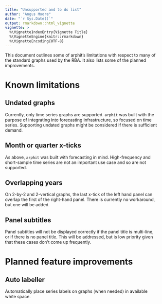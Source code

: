```yaml
---
title: "Unsupported and to do list"
author: "Angus Moore"
date: "`r Sys.Date()`"
output: rmarkdown::html_vignette
vignette: >
  %\VignetteIndexEntry{Vignette Title}
  %\VignetteEngine{knitr::rmarkdown}
  %\VignetteEncoding{UTF-8}
---
```


This document outlines some of arphit's limitations with respect to many of the standard graphs used by the RBA. It also lists some of the planned improvements.

# Known limitations

## Undated graphs

Currently, only time series graphs are supported. `arphit` was built with the purpose of integrating into forecasting infrastructure, so focused on time series. Supporting undated graphs might be considered if there is sufficient demand.

## Month or quarter x-ticks

As above, `arphit` was built with forecasting in mind. High-frequency and short-sample time series are not an important use case and so are not supported.

## Overlapping years

On 2-by-2 and 2-vertical graphs, the last x-tick of the left hand panel can overlap the first of the right-hand panel. There is currently no workaround, but one will be added.

## Panel subtitles

Panel subtitles will not be displayed correctly if the panel title is multi-line, or if there is no panel title. This will be addressed, but is low priority given that these cases don't come up frequently.

# Planned feature improvements

## Auto labeller

Automatically place series labels on graphs (when needed) in available white space.
